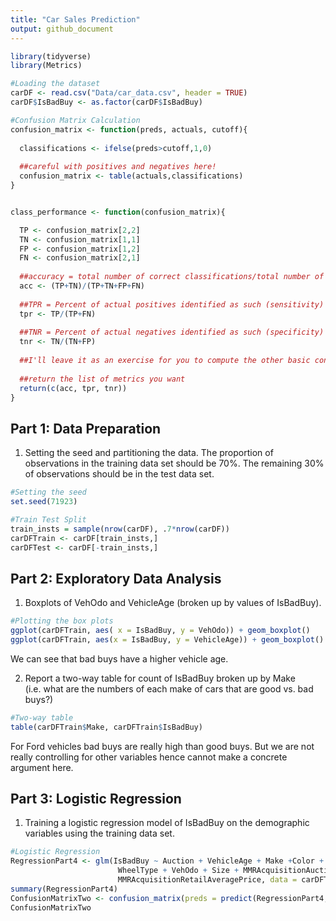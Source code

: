 ```yaml
---
title: "Car Sales Prediction"
output: github_document
---
```


```r
library(tidyverse)
library(Metrics)

#Loading the dataset
carDF <- read.csv("Data/car_data.csv", header = TRUE)
carDF$IsBadBuy <- as.factor(carDF$IsBadBuy)

#Confusion Matrix Calculation
confusion_matrix <- function(preds, actuals, cutoff){
  
  classifications <- ifelse(preds>cutoff,1,0)
  
  ##careful with positives and negatives here!
  confusion_matrix <- table(actuals,classifications)
}


class_performance <- function(confusion_matrix){

  TP <- confusion_matrix[2,2]
  TN <- confusion_matrix[1,1]
  FP <- confusion_matrix[1,2]
  FN <- confusion_matrix[2,1]
  
  ##accuracy = total number of correct classifications/total number of classifications
  acc <- (TP+TN)/(TP+TN+FP+FN)
  
  ##TPR = Percent of actual positives identified as such (sensitivity)
  tpr <- TP/(TP+FN)
  
  ##TNR = Percent of actual negatives identified as such (specificity)
  tnr <- TN/(TN+FP)
  
  ##I'll leave it as an exercise for you to compute the other basic confusion matrix metrics
  
  ##return the list of metrics you want
  return(c(acc, tpr, tnr))
}

```

## Part 1: Data Preparation 

1) Setting the seed and partitioning the data. The proportion of observations in the training data set should be 70%. The remaining 30% of observations should be in the test data set. 

```r

#Setting the seed
set.seed(71923)

#Train Test Split
train_insts = sample(nrow(carDF), .7*nrow(carDF))
carDFTrain <- carDF[train_insts,]
carDFTest <- carDF[-train_insts,]

```

## Part 2: Exploratory Data Analysis

1) Boxplots of VehOdo and VehicleAge (broken up by values of IsBadBuy).

```r
#Plotting the box plots
ggplot(carDFTrain, aes( x = IsBadBuy, y = VehOdo)) + geom_boxplot()
ggplot(carDFTrain, aes(x = IsBadBuy, y = VehicleAge)) + geom_boxplot()
```

We can see that bad buys have a higher vehicle age.

2) Report a two-way table for count of IsBadBuy broken up by Make (i.e. what are the numbers of each make of cars that are good vs. bad buys?)

```r

#Two-way table 
table(carDFTrain$Make, carDFTrain$IsBadBuy)

```

For Ford vehicles bad buys are really high than good buys. But we are not really controlling for other variables hence cannot make a concrete argument here.

## Part 3: Logistic Regression

1) Training a logistic regression model of IsBadBuy on the demographic variables using the training data set. 

```r
#Logistic Regression
RegressionPart4 <- glm(IsBadBuy ~ Auction + VehicleAge + Make +Color + 
                        WheelType + VehOdo + Size + MMRAcquisitionAuctionAveragePrice + 
                        MMRAcquisitionRetailAveragePrice, data = carDFTrain, family = "binomial")
summary(RegressionPart4)
ConfusionMatrixTwo <- confusion_matrix(preds = predict(RegressionPart4, carDFTest, type = "response"), actuals = carDFTest$IsBadBuy, cutoff = .5)
ConfusionMatrixTwo
```






